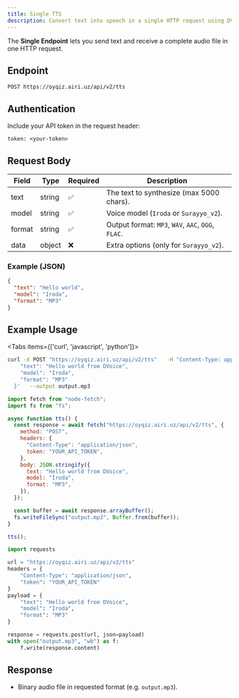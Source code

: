 ```yaml
---
title: Single TTS
description: Convert text into speech in a single HTTP request using DVoice TTS API.
---
```



The **Single Endpoint** lets you send text and receive a complete audio file in one HTTP request.

## Endpoint

`POST https://oyqiz.airi.uz/api/v2/tts`

## Authentication

Include your API token in the request header:

```
token: <your-token>
```

## Request Body

| Field  | Type   | Required | Description                                        |
| ------ | ------ | -------- | -------------------------------------------------- |
| text   | string | ✅       | The text to synthesize (max 5000 chars).           |
| model  | string | ✅       | Voice model (`Iroda` or `Surayyo_v2`).             |
| format | string | ✅       | Output format: `MP3`, `WAV`, `AAC`, `OGG`, `FLAC`. |
| data   | object | ❌       | Extra options (only for `Surayyo_v2`).             |

### Example (JSON)

```json
{
  "text": "Hello world",
  "model": "Iroda",
  "format": "MP3"
}
```

## Example Usage

<Tabs items={['curl', 'javascript', 'python']}>
<Tab value="curl">

```bash
curl -X POST "https://oyqiz.airi.uz/api/v2/tts"   -H "Content-Type: application/json"   -H "token: YOUR_API_TOKEN"   -d '{
    "text": "Hello world from DVoice",
    "model": "Iroda",
    "format": "MP3"
  }'   --output output.mp3
```

</Tab>
<Tab value="javascript">

```javascript
import fetch from "node-fetch";
import fs from "fs";

async function tts() {
  const response = await fetch("https://oyqiz.airi.uz/api/v2/tts", {
    method: "POST",
    headers: {
      "Content-Type": "application/json",
      token: "YOUR_API_TOKEN",
    },
    body: JSON.stringify({
      text: "Hello world from DVoice",
      model: "Iroda",
      format: "MP3",
    }),
  });

  const buffer = await response.arrayBuffer();
  fs.writeFileSync("output.mp3", Buffer.from(buffer));
}

tts();
```

</Tab>
<Tab value="python">

```python
import requests

url = "https://oyqiz.airi.uz/api/v2/tts"
headers = {
    "Content-Type": "application/json",
    "token": "YOUR_API_TOKEN"
}
payload = {
    "text": "Hello world from DVoice",
    "model": "Iroda",
    "format": "MP3"
}

response = requests.post(url, json=payload)
with open("output.mp3", "wb") as f:
    f.write(response.content)
```

</Tab>
</Tabs>

## Response

- Binary audio file in requested format (e.g. `output.mp3`).
